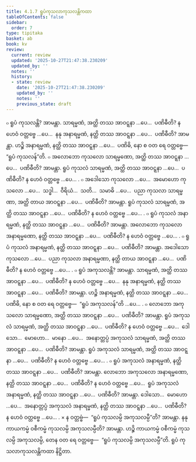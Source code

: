 ```yaml
---
title: 4.1.7 ရူပံကုသလာကုသလန္တိကထာ
tableOfContents: false
sidebar:
  order: 7
type: tipitaka
basket: ab
book: kv
review:
  current: review
  updated: '2025-10-27T21:47:38.230209'
  updated_by: ''
  notes: ''
  history:
  - state: review
    date: '2025-10-27T21:47:38.230209'
    updated_by: ''
    notes: ''
    previous_state: draft
---
```



<ReviewStatus review={frontmatter.review} showDetails={true} />

<HypothesisAnnotation frontmatter={frontmatter} />

<DynamicBreadcrumb />

<Division number="760" book="kv" e="ch" v="32" p="388">

<Paragraph number="2404" book="kv">
๐ ရူပံ ကုသလန္တိ? အာမန္တာ. သာရမ္မဏံ, အတ္ထိ တဿ အာဝဋ္ဋနာ …ပေ…  ပဏိဓီတိ? န ဟေဝံ ဝတ္တဗ္ဗေ …ပေ…  နနု အနာရမ္မဏံ, နတ္ထိ တဿ အာဝဋ္ဋနာ …ပေ…  ပဏိဓီတိ? အာမန္တာ. ဟဉ္စိ အနာရမ္မဏံ, နတ္ထိ တဿ အာဝဋ္ဋနာ …ပေ…  ပဏိဓိ, နော စ ဝတ ရေ ဝတ္တဗ္ဗေ—  “ရူပံ ကုသလန်”တိ.
</Paragraph>

</Division>
<Division number="761" book="kv" e="ch" v="32" p="388">

<Paragraph number="2405" book="kv">
๐ အလောဘော ကုသလော သာရမ္မဏော, အတ္ထိ တဿ အာဝဋ္ဋနာ …ပေ…  ပဏိဓီတိ? အာမန္တာ. ရူပံ ကုသလံ သာရမ္မဏံ, အတ္ထိ တဿ အာဝဋ္ဋနာ …ပေ…  ပဏိဓီတိ? န ဟေဝံ ဝတ္တဗ္ဗေ …ပေ… .
</Paragraph>

<Paragraph number="2406" book="kv">
๐ အဒေါသော ကုသလော …ပေ…  အမောဟော ကုသလော …ပေ…  သဒ္ဓါ…  ဝီရိယံ…  သတိ…  သမာဓိ …ပေ…  ပညာ ကုသလာ သာရမ္မဏာ, အတ္ထိ တာယ အာဝဋ္ဋနာ …ပေ…  ပဏိဓီတိ? အာမန္တာ. ရူပံ ကုသလံ သာရမ္မဏံ, အတ္ထိ တဿ အာဝဋ္ဋနာ …ပေ…  ပဏိဓီတိ? န ဟေဝံ ဝတ္တဗ္ဗေ …ပေ… .
</Paragraph>

<Paragraph number="2407" book="kv">
๐ ရူပံ ကုသလံ အနာရမ္မဏံ, နတ္ထိ တဿ အာဝဋ္ဋနာ …ပေ…  ပဏိဓီတိ? အာမန္တာ. အလောဘော ကုသလော အနာရမ္မဏော, နတ္ထိ တဿ အာဝဋ္ဋနာ …ပေ…  ပဏိဓီတိ? န ဟေဝံ ဝတ္တဗ္ဗေ …ပေ… .
</Paragraph>

<Paragraph number="2408" book="kv">
๐ ရူပံ ကုသလံ အနာရမ္မဏံ, နတ္ထိ တဿ အာဝဋ္ဋနာ …ပေ…  ပဏိဓီတိ? အာမန္တာ. အဒေါသော ကုသလော …ပေ…  ပညာ ကုသလာ အနာရမ္မဏာ, နတ္ထိ တာယ အာဝဋ္ဋနာ …ပေ…  ပဏိဓီတိ? န ဟေဝံ ဝတ္တဗ္ဗေ …ပေ… .
</Paragraph>

</Division>
<Division number="762" book="kv" e="ch" v="32" p="388">

<Paragraph number="2409" book="kv">
๐ ရူပံ အကုသလန္တိ? အာမန္တာ. သာရမ္မဏံ, အတ္ထိ တဿ အာဝဋ္ဋနာ …ပေ…  ပဏိဓီတိ? န ဟေဝံ ဝတ္တဗ္ဗေ …ပေ…  နနု အနာရမ္မဏံ, နတ္ထိ တဿ အာဝဋ္ဋနာ …ပေ…  ပဏိဓီတိ? အာမန္တာ. ဟဉ္စိ အနာရမ္မဏံ, နတ္ထိ တဿ အာဝဋ္ဋနာ …ပေ…  ပဏိဓိ, နော စ ဝတ ရေ ဝတ္တဗ္ဗေ—  “ရူပံ အကုသလန်”တိ …ပေ… .
</Paragraph>

</Division>
<Division number="763" book="kv" e="ch" v="32" p="388">

<Paragraph number="2410" book="kv">
๐ လောဘော အကုသလော သာရမ္မဏော, အတ္ထိ တဿ အာဝဋ္ဋနာ …ပေ…  ပဏိဓီတိ? အာမန္တာ. ရူပံ အကုသလံ သာရမ္မဏံ, အတ္ထိ တဿ အာဝဋ္ဋနာ …ပေ…  ပဏိဓီတိ? န ဟေဝံ ဝတ္တဗ္ဗေ …ပေ…  ဒေါသော…  မောဟော…  မာနော …ပေ…  အနောတ္တပ္ပံ အကုသလံ သာရမ္မဏံ, အတ္ထိ တဿ အာဝဋ္ဋနာ …ပေ…  ပဏိဓီတိ? အာမန္တာ. ရူပံ အကုသလံ သာရမ္မဏံ, အတ္ထိ တဿ အာဝဋ္ဋနာ …ပေ…  ပဏိဓီတိ? န ဟေဝံ ဝတ္တဗ္ဗေ …ပေ… .
</Paragraph>

<Paragraph number="2411" book="kv">
๐ ရူပံ အကုသလံ အနာရမ္မဏံ, နတ္ထိ တဿ အာဝဋ္ဋနာ …ပေ…  ပဏိဓီတိ? အာမန္တာ. လောဘော အကုသလော အနာရမ္မဏော, နတ္ထိ တဿ အာဝဋ္ဋနာ …ပေ…  ပဏိဓီတိ? န ဟေဝံ ဝတ္တဗ္ဗေ …ပေ…  ရူပံ အကုသလံ အနာရမ္မဏံ, နတ္ထိ တဿ အာဝဋ္ဋနာ …ပေ…  ပဏိဓီတိ? အာမန္တာ. ဒေါသော…  မောဟော …ပေ…  အနောတ္တပ္ပံ အကုသလံ အနာရမ္မဏံ, နတ္ထိ တဿ အာဝဋ္ဋနာ …ပေ…  ပဏိဓီတိ? န ဟေဝံ ဝတ္တဗ္ဗေ …ပေ… .
</Paragraph>

</Division>
<Division number="764" book="kv" e="ch" v="32" p="389">

<Paragraph number="2412" book="kv">
× န ဝတ္တဗ္ဗံ—  “ရူပံ ကုသလမ္ပိ အကုသလမ္ပီ”တိ? အာမန္တာ. နနု ကာယကမ္မံ ဝစီကမ္မံ ကုသလမ္ပိ အကုသလမ္ပီတိ? အာမန္တာ. ဟဉ္စိ ကာယကမ္မံ ဝစီကမ္မံ ကုသလမ္ပိ အကုသလမ္ပိ, တေန ဝတ ရေ ဝတ္တဗ္ဗေ—  “ရူပံ ကုသလမ္ပိ အကုသလမ္ပီ”တိ.

</Paragraph>
</Division>

<Paragraph number="2413" type="center" book="kv">
ရူပံ ကုသလာကုသလန္တိကထာ နိဋ္ဌိတာ.
</Paragraph>